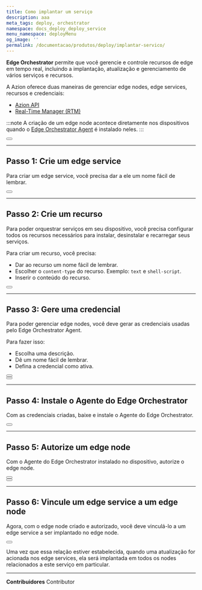 ```yaml
---
title: Como implantar um serviço
description: aaa
meta_tags: deploy, orchestrator
namespace: docs_deploy_deploy_service
menu_namespace: deployMenu
og_image: ''
permalink: /documentacao/produtos/deploy/implantar-servico/
---
```



**Edge Orchestrator** permite que você gerencie e controle recursos de edge em tempo real, incluindo a implantação, atualização e gerenciamento de vários serviços e recursos.

A Azion oferece duas maneiras de gerenciar edge nodes, edge services, recursos e credenciais:

- [Azion API](https://api.azion.com/#32f34add-9e9f-4b25-94c9-3cee4c266a23)
- [Real-Time Manager (RTM)](/pt-br/documentacao/produtos/guias/como-acessar-o-rtm/)

:::note 
A criação de um edge node acontece diretamente nos dispositivos quando o [Edge Orchestrator Agent](/pt-br/documentacao/produtos/guias/deploy/instalar-orchestrator-agent/) é instalado neles.
:::

<Button href="/pt-br/documentacao/produtos/edge-orchestrator/" text="saiba mais sobre edge orchestrator" variant="secondary"></Button>

---

## Passo 1: Crie um edge service

Para criar um edge service, você precisa dar a ele um nome fácil de lembrar.

<Button href="/pt-br/documentacao/produtos/guias/deploy/criar-edge-service/" text="consulte o guia para criar um edge service" variant="secondary"></Button>

---

## Passo 2: Crie um recurso

Para poder orquestrar serviços em seu dispositivo, você precisa configurar todos os recursos necessários para instalar, desinstalar e recarregar seus serviços.

Para criar um recurso, você precisa:

- Dar ao recurso um nome fácil de lembrar.
- Escolher o `content-type` do recurso. Exemplo: `text` e `shell-script`.
- Inserir o conteúdo do recurso.

<Button href="/pt-br/documentacao/produtos/guias/deploy/provisionar-arquivos/" text="consulte o guia para criar um edge service resource" variant="secondary"></Button>

---

## Passo 3: Gere uma credencial 

Para poder gerenciar edge nodes, você deve gerar as credenciais usadas pelo Edge Orchestrator Agent.

Para fazer isso: 

- Escolha uma descrição.
- Dê um nome fácil de lembrar.
- Defina a credencial como ativa.

<Button href="/pt-br/documentacao/produtos/guias/deploy/gerar-credentials/" text="consulte o guia para criar uma credencial" variant="secondary"></Button>
<br/>
<Button href="/pt-br/documentacao/produtos/credenciais/" text="saiba mais sobre as credenciais" variant="secondary"></Button>

---

## Passo 4: Instale o Agente do Edge Orchestrator

Com as credenciais criadas, baixe e instale o Agente do Edge Orchestrator.

<Button href="/pt-br/documentacao/produtos/guias/deploy/instalar-orchestrator-agent/" text="consulte o guia de instalação do edge orchestrator agent" variant="secondary"></Button>

---

## Passo 5: Autorize um edge node

Com o Agente do Edge Orchestrator instalado no dispositivo, autorize o edge node.

<Button href="/pt-br/documentacao/produtos/guias/deploy/autorizar-edge-node/" text="consulte o guia para autorizar um edge node" variant="secondary"></Button>
<br/>
<Button href="/pt-br/documentacao/produtos/edge-orchestrator/edge-node/" text="saiba mais sobre edge nodes" variant="secondary"></Button>

---

## Passo 6: Vincule um edge service a um edge node

Agora, com o edge node criado e autorizado, você deve vinculá-lo a um edge service a ser implantado no edge node.

<Button href="/pt-br/documentacao/produtos/guias/deploy/vincular-servico/" text="consulte o guia para vincular um edge service a um edge node" variant="secondary"></Button>

Uma vez que essa relação estiver estabelecida, quando uma atualização for acionada nos edge services, ela será implantada em todos os nodes relacionados a este serviço em particular.


---


**Contribuidores** <ContributorList>Contributor</ContributorList>
